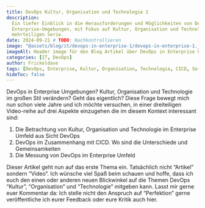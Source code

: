 ```yaml
---
title: DevOps Kultur, Organisation und Technologie 1
description:
  Ein tiefer Einblick in die Herausforderungen und Möglichkeiten von DevOps in
  Enterprise-Umgebungen, mit Fokus auf Kultur, Organisation und Technologie. Teil 1 einer
  mehrteiligen Serie.
date: 2024-09-21 # TODO: Nachkontrollieren
image: "@assets/blog/it/devops-in-enterprise-1/devops-in-enterprise-1.jpg"
imageAlt: Header image für den Blog Artikel über DevOps in Enterprise Umgebungen #1
categories: [IT, DevOps]
author: Frickeldave
tags: [DevOps, Enterprise, Kultur, Organisation, Technologie, CICD, Softwareentwicklung, Agile]
hideToc: false
---
```




DevOps in Enterprise Umgebungen? Kultur, Organisation und Technologie im großen Stil verändern? Geht
das eigentlich? Diese Frage bewegt mich nun schon viele Jahre und ich möchte versuchen, in einer
dreiteiligen Video-reihe auf drei Aspekte einzugehen die im diesem Kontext interessant sind:

1. Die Betrachtung von Kultur, Organisation und Technologie im Enterprise Umfeld aus Sicht DevOps
2. DevOps im Zusammenhang mit CICD. Wo sind die Unterschiede und Gemeinsamkeiten
3. Die Messung von DevOps im Enterprise Umfeld

Dieser Artikel geht nun auf das erste Thema ein. Tatsächlich nicht “Artikel” sondern “Video“. Ich
wünsche viel Spaß beim schauen und hoffe, dass ich euch den einen oder anderen neuen Blickwinkel auf
die Themen DevOps “Kultur”, “Organisation” und “Technologie” mitgeben kann. Lasst mir gerne euer
Kommentar da: Ich stelle nicht den Anspruch auf “Perfektion” gerne veröffentliche ich eurer Feedback
oder eure Kritik auch hier.

<PrivacyYouTube
  videoId="6bJe3znSrZU"
  title="DevOps im Enterprise Umfeld - Kultur, Tech, Orga - Part 1"
/>
